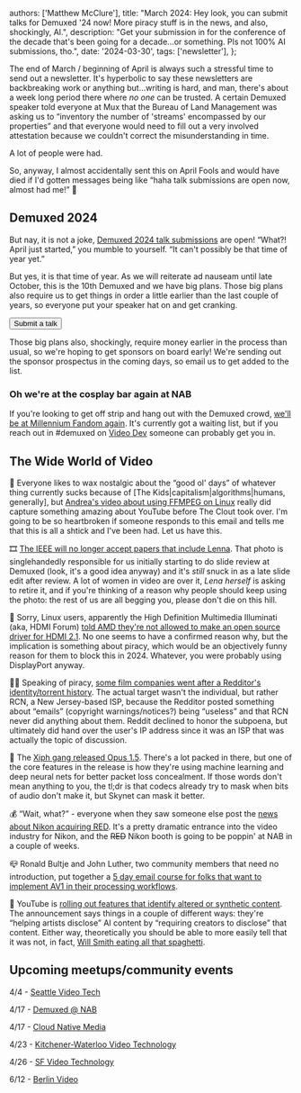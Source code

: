   authors: ['Matthew McClure'],
  title: "March 2024: Hey look, you can submit talks for Demuxed '24 now! More piracy stuff is in the news, and also, shockingly, AI.",
  description: "Get your submission in for the conference of the decade that's been going for a decade...or something. Pls not 100% AI submissions, tho.",
  date: '2024-03-30',
  tags: ['newsletter'],
};


The end of March / beginning of April is always such a stressful time to send out a newsletter. It's hyperbolic to say these newsletters are backbreaking work or anything but…writing is hard, and man, there's about a week long period there where *no one* can be trusted. A certain Demuxed speaker told everyone at Mux that the Bureau of Land Management was asking us to “inventory the number of 'streams' encompassed by our properties” and that everyone would need to fill out a very involved attestation because we couldn't correct the misunderstanding in time. 

A lot of people were had.

So, anyway, I almost accidentally sent this on April Fools and would have died if I'd gotten messages being like “haha talk submissions are open now, almost had me!” 🫠

## Demuxed 2024

But nay, it is not a joke, [Demuxed 2024 talk submissions](https://2024.demuxed.com/submit) are open! “What?! April just started,” you mumble to yourself. “It can't possibly be that time of year yet.” 

But yes, it is that time of year. As we will reiterate ad nauseam until late October, this is the 10th Demuxed and we have big plans. Those big plans also require us to get things in order a little earlier than the last couple of years, so everyone put your speaker hat on and get cranking.

<Link href="https://2024.demuxed.com/submit">
  <Button>Submit a talk</Button>
</Link>

Those big plans also, shockingly, require money earlier in the process than usual, so we're hoping to get sponsors on board early! We're sending out the sponsor prospectus in the coming days, so email us to get added to the list.

### Oh we're at the cosplay bar again at NAB

If you're looking to get off strip and hang out with the Demuxed crowd, [we'll be at Millennium Fandom again](https://lu.ma/8lrssggi). It's currently got a waiting list, but if you reach out in #demuxed on [Video Dev](https://video-dev.org) someone can probably get you in.

## The Wide World of Video

🐧 Everyone likes to wax nostalgic about the “good ol' days” of whatever thing currently sucks because of [The Kids|capitalism|algorithms|humans, generally], but [Andrea's video about using FFMPEG on Linux](https://www.youtube.com/watch?v=YVI6SCtVu4c) really did capture something amazing about YouTube before The Clout took over. I'm going to be so heartbroken if someone responds to this email and tells me that this is all a shtick and I've been had. Let us have this.

🎞️ [The IEEE will no longer accept papers that include Lenna](https://arstechnica.com/information-technology/2024/03/playboy-image-from-1972-gets-ban-from-ieee-computer-journals/). That photo is singlehandedly responsible for us initially starting to do slide review at Demuxed (look, it's a good idea anyway) and it's *still* snuck in as a late slide edit after review. A lot of women in video are over it, *Lena herself* is asking to retire it, and if you're thinking of a reason why people should keep using the photo: the rest of us are all begging you, please don't die on this hill.

🔌 Sorry, Linux users, apparently the High Definition Multimedia Illuminati (aka, HDMI Forum) [told AMD they're not allowed to make an open source driver for HDMI 2.1](https://arstechnica.com/gadgets/2024/02/hdmi-forum-to-amd-no-you-cant-make-an-open-source-hdmi-2-1-driver/). No one seems to have a confirmed reason why, but the implication is something about piracy, which would be an objectively funny reason for them to block this in 2024. Whatever, you were probably using DisplayPort anyway.

🏴‍☠️ Speaking of piracy, [some film companies went after a Redditor's identity/torrent history](https://torrentfreak.com/film-companies-seek-torrenting-history-related-to-redditor-240220/). The actual target wasn't the individual, but rather RCN, a New Jersey-based ISP, because the Redditor posted something about “emails” (copyright warnings/notices?) being “useless” and that RCN never did anything about them. Reddit declined to honor the subpoena, but ultimately did hand over the user's IP address since it was an ISP that was actually the topic of discussion.

🦾 The [Xiph gang released Opus 1.5](https://opus-codec.org/demo/opus-1.5/). There's a lot packed in there, but one of the core features in the release is how they're using machine learning and deep neural nets for better packet loss concealment. If those words don't mean anything to you, the tl;dr is that codecs already try to mask when bits of audio don't make it, but Skynet can mask it better.

💰 “Wait, what?” - everyone when they saw someone else post the [news about Nikon acquiring RED](https://www.nikon.com/company/news/2024/0307_01.html). It's a pretty dramatic entrance into the video industry for Nikon, and the ~~RED~~ Nikon booth is going to be poppin' at NAB in a couple of weeks.

📪 Ronald Bultje and John Luther, two community members that need no introduction, put together a [5 day email course for folks that want to implement AV1 in their processing workflows](https://implementav1today.com/). 

🤖 YouTube is [rolling out features that identify altered or synthetic content](https://blog.google/intl/en-in/products/platforms/how-were-helping-creators-disclose-altered-or-synthetic-content/). The announcement says things in a couple of different ways: they're “helping artists disclose” AI content by “requiring creators to disclose” that content. Either way, theoretically you should be able to more easily tell that it was not, in fact, [Will Smith eating all that spaghetti](https://www.reddit.com/r/StableDiffusion/comments/1244h2c/will_smith_eating_spaghetti/).

## Upcoming meetups/community events

4/4 - [Seattle Video Tech](https://www.linkedin.com/feed/update/urn:li:activity:7180617432267415555?utm_source=share&utm_medium=member_desktop)

4/17 - [Demuxed @ NAB](https://www.linkedin.com/feed/update/urn:li:activity:7180617432267415555?utm_source=share&utm_medium=member_desktop)

4/17 - [Cloud Native Media](https://www.linkedin.com/feed/update/urn:li:activity:7180617432267415555?utm_source=share&utm_medium=member_desktop)

4/23 - [Kitchener-Waterloo Video Technology](https://www.meetup.com/kw-video-technology/events/299448166/)

4/26 - [SF Video Technology](https://www.meetup.com/sf-video-technology/events/298593592/)

6/12 - [Berlin Video](https://www.linkedin.com/feed/update/urn:li:activity:7180617432267415555?utm_source=share&utm_medium=member_desktop)
